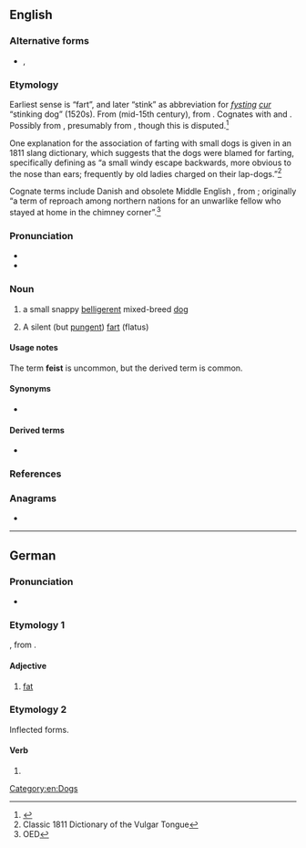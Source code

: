 {{also|Feist}}
==English==
{{wikipedia}}

===Alternative forms===
* {{l|en|fist}}, {{l|en|fice}}

===Etymology===
Earliest sense is “fart”, and later “stink” as abbreviation for ''[[fysting]] [[cur]]'' “stinking dog” (1520s). From {{etyl|enm|en}} {{m|enm|fysten}} (mid-15th century), from {{etyl|ang|-}}. Cognates with {{cog|dum|veest}} and {{cog|nl|vijst}}. Possibly from {{etyl|gem-pro|en}} {{m|gem-pro|*fistiz||a fart}}, presumably from {{etyl|ine-pro|en}} {{m|ine-pro|*pesd-}}, though this is disputed.<ref>{{R:Online_Etymology_Dictionary}}</ref>

One explanation for the association of farting with small dogs is given in an 1811 slang dictionary, which suggests that the dogs were blamed for farting, specifically defining {{m|en|fice}} as “a small windy escape backwards, more obvious to the nose than ears; frequently by old ladies charged on their lap-dogs.”<ref>Classic 1811 Dictionary of the Vulgar Tongue</ref>

Cognate terms include Danish {{m|da|fise||to blow, to fart}} and obsolete Middle English {{m|enm|askefise||bellows|lit=fire-blower, ash-blower}}, from {{etyl|non|-}}; originally “a term of reproach among northern nations for an unwarlike fellow who stayed at home in the chimney corner”.<ref>OED</ref>

===Pronunciation===
* {{IPA|/faɪst/|lang=en}}
* {{rhymes|aɪst|lang=en}}

===Noun===
{{en-noun}}

# {{lb|en|US|regional}} a small snappy [[belligerent]] mixed-breed [[dog]]
# {{lb|en|vulgar}} A silent (but [[pungent]]) [[fart]] (flatus)

====Usage notes====
The term '''feist''' is uncommon, but the derived term {{m|en|feisty}} is common.

====Synonyms====
* {{l|en|SBD}}

====Derived terms====
* {{l|en|feisty}}

===References===
<references/>

===Anagrams===
* {{anagrams|en|Feits|Fites|fetis}}

[[Category:en:Dogs]]

----

==German==

===Pronunciation===
* {{audio|De-feist.ogg|Audio|lang=de}}

===Etymology 1===
{{etyl|gmh|de}} {{m|gmh|veizet}}, from {{etyl|goh|de}} {{m|goh|feizzit}}.

====Adjective====
{{de-adj|er|feistesten}}

# {{lb|de|pejorative}} [[fat]]

===Etymology 2===
Inflected forms.

====Verb====
{{head|de|verb form}}

# {{de-verb form of|feien|2|s|g}}